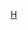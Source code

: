 {{Navbox
|name    = 三亚绕城高速
|title   =  [[三亚绕城高速公路]]
|group1  =  高速
|list1  =  {{中国高速公路名|G98}}
|group2  =  互通
|list2   =  [[迎宾互通 (三亚绕城高速公路)|迎宾]] - [[亚龙湾互通|亚龙湾]] - [[落笔洞、荔枝沟互通|落笔洞、荔枝沟]] - [[三亚火车站互通|三亚火车站]] - [[凤凰机场互通|凤凰机场]] - [[天涯互通 (三亚绕城高速公路)|天涯]]
|group3  =  景区
|list3  =  [[亚龙湾]] - [[天涯海角]]
|group4  =  枢纽
|list4  =  [[三亚火车站]] - [[三亚凤凰国际机场]]
}}<noinclude>
[[Category:中国高速公路模板|H]]
</noinclude>